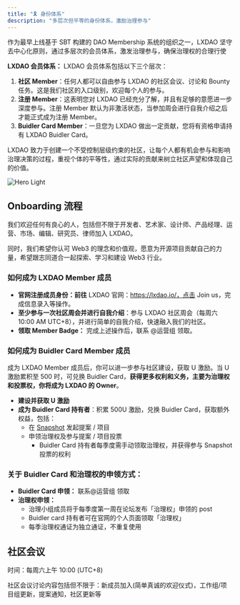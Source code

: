 ```yaml
---
title: "🎗️ 身份体系"
description: "多层次但平等的身份体系，激励治理参与"
---
```


作为最早上线基于 SBT 构建的 DAO Membership 系统的组织之一，LXDAO 坚守去中心化原则，通过多层次的会员体系，激发治理参与，确保治理权的合理行使

**LXDAO 会员体系：** LXDAO 会员体系包括以下三个层次：

1. **社区 Member**：任何人都可以自由参与 LXDAO 的社区会议、讨论和 Bounty 任务。这是我们社区的入口级别，欢迎每个人的参与。
2. **注册 Member**：这表明您对 LXDAO 已经充分了解，并且有足够的意愿进一步深度参与。注册 Member 默认为非激活状态，当参加周会进行自我介绍之后才能正式成为注册 Member。
3. **Buidler Card Member**：一旦您为 LXDAO 做出一定贡献，您将有资格申请持有 LXDAO Buidler Card。

LXDAO 致力于创建一个不受控制层级约束的社区，让每个人都有机会参与和影响治理决策的过程，重视个体的平等性，通过实际的贡献来树立社区声望和体现自己的价值。

<img
  className="block dark:hidden"
  src="/images/image.avif"
  alt="Hero Light"
  width={500}
/>

## **Onboarding 流程**

我们欢迎任何有良心的人，包括但不限于开发者、艺术家、设计师、产品经理、运营、市场、编辑、研究员、律师加入 LXDAO。

同时，我们希望你认可 Web3 的理念和价值观，愿意为开源项目贡献自己的力量，希望跟志同道合一起探索、学习和建设 Web3 行业。

### **如何成为 LXDAO Member 成员**

- **官网注册成员身份：前往** LXDAO 官网：https://lxdao.io/，点击 Join us，完成信息录入等操作。
- **至少参与一次社区周会并进行自我介绍**：参与 LXDAO 社区周会（每周六 10:00 AM UTC+8），并进行简单的自我介绍，快速融入我们的社区。
- **领取 Member Badge：** 完成上述操作后，联系 @运营组 领取。

### **如何成为 Buidler Card Member 成员**

成为 LXDAO Member 成员后，你可以进一步参与社区建设，获取 U 激励。当 U 激励累积至 500 时，可兑换 Buidler Card，**获得更多权利和义务，主要为治理权和投票权，你将成为 LXDAO 的 Owner**。

- **建设并获取 U 激励**
- **成为 Buidler Card 持有者**：积累 500U 激励，兑换 Buidler Card，获取额外权益，包括：
    - 在 [Snapshot](https://snapshot.box/#/lxdao.eth) 发起提案 / 项目
    - 申领治理权及参与提案 / 项目投票
        - Buidler Card 持有者每季度需手动领取治理权，并获得参与 Snapshot 投票的权利

### 关于 Buidler Card 和治理权的申领方式：

- **Buidler Card 申领：** 联系@运营组 领取
- **治理权申领：**
    - 治理小组成员将于每季度第一周在论坛发布「治理权」申领的 post
    - Buidler card 持有者可在官网的个人页面领取「治理权」
    - 每季治理权通证为独立通证，不重复使用

## **社区会议**

时间：每周六上午 10:00 (UTC\+8)

社区会议讨论内容包括但不限于：新成员加入(简单真诚的欢迎仪式)，工作组/项目组更新，提案通知，社区更新等
